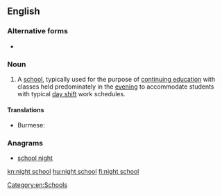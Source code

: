 ==English==

===Alternative forms===
* {{l|en|nightschool}}

===Noun===
{{en-noun}}

# A [[school]], typically used for the purpose of [[continuing education]] with classes held predominately in the [[evening]] to accommodate students with typical [[day shift]] work schedules.

====Translations====
{{trans-top|A school with classes held predominately in the evening}}
* Burmese: {{t+|my|ညကျောင်း|sc=Mymr}}
{{trans-mid}}
{{trans-bottom}}

===Anagrams===
* [[school night#English|school night]]

[[Category:en:Schools]]

[[kn:night school]]
[[hu:night school]]
[[fi:night school]]